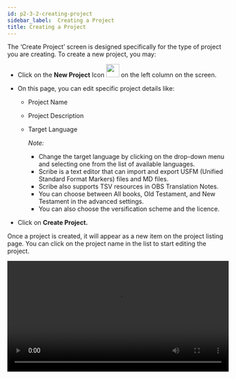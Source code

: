 ```yaml
---
id: p2-3-2-creating-project
sidebar_label:  Creating a Project
title: Creating a Project
---
```


The ‘Create Project’ screen is designed specifically for the type of project you are creating. To create a new project, you may:

- Click on the **New Project** Icon  <img src="/scribeAssetsV2/how-to/new-project.png" width="30px" alt=""/>  on the left column on the screen.
- On this page, you can edit specific project details like:
  - Project Name
  - Project Description 
  - Target Language 

     *Note:*

       - Change the target language by clicking on the drop-down menu and selecting one from the list of available languages.
       - Scribe is a text editor that can import and export USFM (Unified Standard Format Markers) files and MD files.
       - Scribe also supports TSV resources in OBS Translation Notes.
       - You can choose between All books, Old Testament, and New Testament in the advanced settings. 
       - You can also choose the versification scheme and the licence.

- Click on **Create Project.**

Once a project is created, it will appear as a new item on the project listing page. You can click on the project name in the list to start editing the project.

<video controls src="/scribeAssetsV2/how-to/creating-project.mov" width="100%" type="video/mov"/>

<h2> To add a new language </h2> 

If the language of choice is not available in the target language drop down, the user can create the project in the language of his choice.

To do so, 
- Click on the plus sign.
- A dialogue box with the option to add the new language appears.
- Add the Language and choose the script description.
- Click the Create button.

<video controls src="/scribeAssetsV2/how-to/adding-new-language.mov" width="100%" type="video/mov"/>
